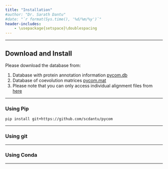 ```yaml
---
title: "Installation"
#author: "Dr. Sarath Dantu"
#date: "`r format(Sys.time(), '%d/%m/%y')`"
header-includes:
    - \usepackage{setspace}\doublespacing
---
```


***

## Download and Install

Please download the database from:

1. Database with protein annotation information [pycom.db]()
2. Database of coevolution matrices [pycom.mat]()
3. Please note that you can only access individual alignment files from [here]()

***

### Using Pip

```
pip install git+https://github.com/scdantu/pycom
```

***

### Using git

***

### Using Conda

***
